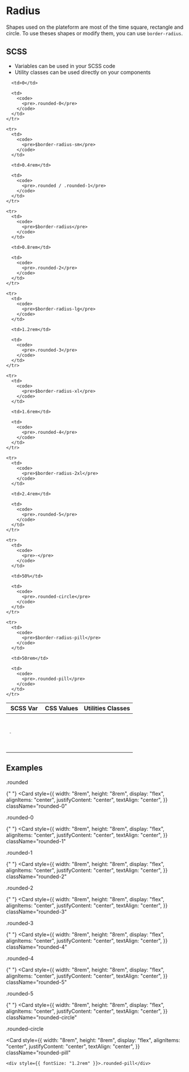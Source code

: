 
<Meta title="Design Tokens/Radius" />

<style>
  {`
  .card {
    border: 0 !important;
  }
  `}
</style>

# Radius

Shapes used on the plateform are most of the time square, rectangle and circle. To use theses shapes or modify them, you can use `border-radius`.

## SCSS

- Variables can be used in your SCSS code
- Utility classes can be used directly on your components

<table>
  <thead>
    <tr>
      <th>SCSS Var</th>
      <th>CSS Values</th>
      <th>Utilities Classes</th>
    </tr>
  </thead>

  <tbody>
    <tr>
      <td>
        <code>
          <pre>-</pre>
        </code>
      </td>

      <td>0</td>

      <td>
        <code>
          <pre>.rounded-0</pre>
        </code>
      </td>
    </tr>

    <tr>
      <td>
        <code>
          <pre>$border-radius-sm</pre>
        </code>
      </td>

      <td>0.4rem</td>

      <td>
        <code>
          <pre>.rounded / .rounded-1</pre>
        </code>
      </td>
    </tr>

    <tr>
      <td>
        <code>
          <pre>$border-radius</pre>
        </code>
      </td>

      <td>0.8rem</td>

      <td>
        <code>
          <pre>.rounded-2</pre>
        </code>
      </td>
    </tr>

    <tr>
      <td>
        <code>
          <pre>$border-radius-lg</pre>
        </code>
      </td>

      <td>1.2rem</td>

      <td>
        <code>
          <pre>.rounded-3</pre>
        </code>
      </td>
    </tr>

    <tr>
      <td>
        <code>
          <pre>$border-radius-xl</pre>
        </code>
      </td>

      <td>1.6rem</td>

      <td>
        <code>
          <pre>.rounded-4</pre>
        </code>
      </td>
    </tr>

    <tr>
      <td>
        <code>
          <pre>$border-radius-2xl</pre>
        </code>
      </td>

      <td>2.4rem</td>

      <td>
        <code>
          <pre>.rounded-5</pre>
        </code>
      </td>
    </tr>

    <tr>
      <td>
        <code>
          <pre>-</pre>
        </code>
      </td>

      <td>50%</td>

      <td>
        <code>
          <pre>.rounded-circle</pre>
        </code>
      </td>
    </tr>

    <tr>
      <td>
        <code>
          <pre>$border-radius-pill</pre>
        </code>
      </td>

      <td>50rem</td>

      <td>
        <code>
          <pre>.rounded-pill</pre>
        </code>
      </td>
    </tr>

  </tbody>
</table>

## Examples

<div class="card flex-row align-items-center gap-16 py-16">
  <Card
    style={{
     width: "8rem",
     height: "8rem",
     display: "flex",
     alignItems: "center",
     justifyContent: "center",
     textAlign: "center",
    }}
    className="rounded"
  >
    <div style={{ fontSize: "1.2rem" }}>.rounded</div>
  </Card>

{" "}
<Card
  style={{
    width: "8rem",
    height: "8rem",
    display: "flex",
    alignItems: "center",
    justifyContent: "center",
    textAlign: "center",
  }}
  className="rounded-0"
>
  <div style={{ fontSize: "1.2rem" }}>.rounded-0</div>
</Card>

{" "}
<Card
  style={{
    width: "8rem",
    height: "8rem",
    display: "flex",
    alignItems: "center",
    justifyContent: "center",
    textAlign: "center",
  }}
  className="rounded-1"
>
  <div style={{ fontSize: "1.2rem" }}>.rounded-1</div>
</Card>

{" "}
<Card
  style={{
    width: "8rem",
    height: "8rem",
    display: "flex",
    alignItems: "center",
    justifyContent: "center",
    textAlign: "center",
  }}
  className="rounded-2"
>
  <div style={{ fontSize: "1.2rem" }}>.rounded-2</div>
</Card>

{" "}
<Card
  style={{
    width: "8rem",
    height: "8rem",
    display: "flex",
    alignItems: "center",
    justifyContent: "center",
    textAlign: "center",
  }}
  className="rounded-3"
>
  <div style={{ fontSize: "1.2rem" }}>.rounded-3</div>
</Card>

{" "}
<Card
  style={{
    width: "8rem",
    height: "8rem",
    display: "flex",
    alignItems: "center",
    justifyContent: "center",
    textAlign: "center",
  }}
  className="rounded-4"
>
  <div style={{ fontSize: "1.2rem" }}>.rounded-4</div>
</Card>

{" "}
<Card
  style={{
    width: "8rem",
    height: "8rem",
    display: "flex",
    alignItems: "center",
    justifyContent: "center",
    textAlign: "center",
  }}
  className="rounded-5"
>
  <div style={{ fontSize: "1.2rem" }}>.rounded-5</div>
</Card>

{" "}
<Card
  style={{
    width: "8rem",
    height: "8rem",
    display: "flex",
    alignItems: "center",
    justifyContent: "center",
    textAlign: "center",
  }}
  className="rounded-circle"
>
  <div style={{ fontSize: "1.2rem" }}>.rounded-circle</div>
</Card>

  <Card
    style={{
     width: "8rem",
     height: "8rem",
     display: "flex",
     alignItems: "center",
     justifyContent: "center",
     textAlign: "center",
    }}
    className="rounded-pill"
  >
    <div style={{ fontSize: "1.2rem" }}>.rounded-pill</div>
  </Card>
</div>
